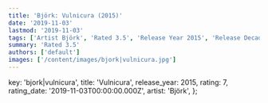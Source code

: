 ```yaml
---
title: 'Björk: Vulnicura (2015)'
date: '2019-11-03'
lastmod: '2019-11-03'
tags: ['Artist Björk', 'Rated 3.5', 'Release Year 2015', 'Release Decade 2010']
summary: 'Rated 3.5'
authors: ['default']
images: ['/content/images/bjork|vulnicura.jpg']
---
```


  key: 'bjork|vulnicura',
  title: 'Vulnicura',
  release_year: 2015,
  rating: 7,
  rating_date: '2019-11-03T00:00:00.000Z',
  artist: 'Björk',
};

<MusicRating data={data} />

